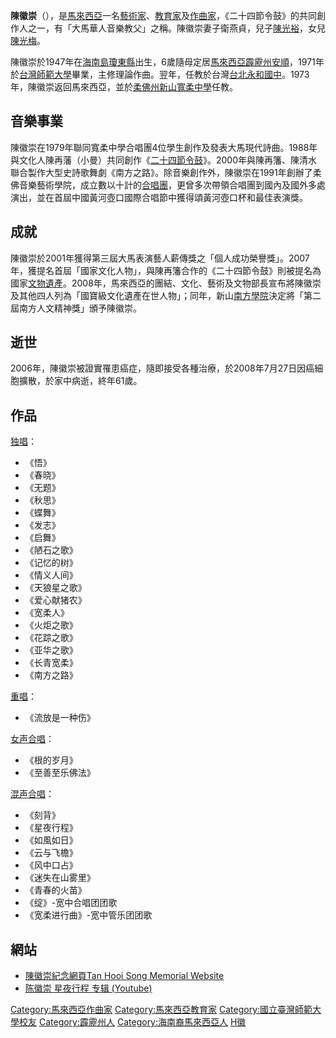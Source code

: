 {{Notability Unreferenced |time=2021-10-13T03:23:05+00:00}}
{{Unreferenced|time=2021-10-13T03:23:05+00:00}}
'''陳徽崇'''（{{bd|1947年|9月23日|2008年|7月27日|catIdx=Chen陳}}），是[[馬來西亞|馬來西亞]]一名[[藝術家|藝術家]]、[[教育家|教育家]]及[[作曲家|作曲家]]，《二十四節令鼓》的共同創作人之一，有「大馬華人音樂教父」之稱。陳徽崇妻子衛燕貞，兒子[[陳光裕|陳光裕]]，女兒[[陳光梅|陳光梅]]。

陳徽崇於1947年在[[海南島|海南島]][[瓊東縣|瓊東縣]]出生，6歲隨母定居[[馬來西亞|馬來西亞]][[霹靂州|霹靂州]][[安順市_(馬來西亞)|安順]]，1971年於[[台灣師範大學|台灣師範大學]]畢業，主修理論作曲。翌年，任教於台灣[[台北|台北]][[永和國中|永和國中]]。1973年，陳徽崇返回馬來西亞，並於[[柔佛州|柔佛州]][[新山|新山]][[寬柔中學|寬柔中學]]任教。

==音樂事業==
陳徽崇在1979年聯同寬柔中學合唱團4位學生創作及發表大馬現代詩曲。1988年與文化人陳再藩（小曼）共同創作《[[二十四節令鼓|二十四節令鼓]]》。2000年與陳再籓、陳清水聯合製作大型史詩歌舞劇《南方之路》。除音樂創作外，陳徽崇在1991年創辦了柔佛音樂藝術學院，成立數以十計的[[合唱團|合唱團]]，更曾多次帶領合唱團到國內及國外多處演出，並在首屆中國黃河壺口國際合唱節中獲得頌黃河壺口杯和最佳表演獎。

==成就==
陳徽崇於2001年獲得第三屆大馬表演藝人薪傳獎之「個人成功榮譽獎」。2007年，獲提名首屆「國家文化人物」，與陳再籓合作的《二十四節令鼓》則被提名為國家[[文化遺產|文物遺產]]。2008年，馬來西亞的團結、文化、藝術及文物部長宣布將陳徽崇及其他四人列為「國寶級文化遺產在世人物」；同年，新山[[南方學院|南方學院]]決定將「第二屆南方人文精神獎」頒予陳徽崇。

==逝世==
2006年，陳徽崇被證實罹患癌症，隨即接受各種治療，於2008年7月27日因癌細胞擴散，於家中病逝，終年61歲。

==作品==

[[独唱|独唱]]：
*《悟》
*《春晓》
*《无题》
*《秋思》
*《蝶舞》
*《发志》
*《启舞》
*《陋石之歌》
*《记忆的树》
*《情义人间》
*《天狼星之歌》
*《爱心献猪农》
*《宽柔人》
*《火炬之歌》
*《花踪之歌》
*《亚华之歌》
*《长青宽柔》
*《南方之路》


[[重唱|重唱]]：
*《流放是一种伤》

 
[[女声合唱|女声合唱]]：
*《根的岁月》
*《至善至乐佛法》


[[混声合唱|混声合唱]]：
*《刻背》
*《星夜行程》
*《如風如日》
*《云与飞檐》
*《风中口占》
*《迷失在山雾里》
*《青春的火苗》
*《绽》-宽中合唱团团歌
*《宽柔进行曲》-宽中管乐团团歌

==網站==
* [https://web.archive.org/web/20080814122712/http://www.tanhooisong.net/ 陳徽崇紀念網頁Tan Hooi Song Memorial Website]
* [https://www.youtube.com/watch?v=6B8mdsaLc24 陈徽崇 星夜行程 专辑 (Youtube)] 

{{DEFAULTSORT:Chen陳徽崇}}
[[Category:馬來西亞作曲家|Category:馬來西亞作曲家]]
[[Category:馬來西亞教育家|Category:馬來西亞教育家]]
[[Category:國立臺灣師範大學校友|Category:國立臺灣師範大學校友]]
[[Category:霹靂州人|Category:霹靂州人]]
[[Category:海南裔馬來西亞人|Category:海南裔馬來西亞人]]
[[Category:陳姓|H徽]]